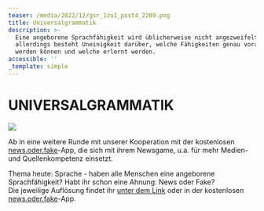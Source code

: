 ```yaml
---
teaser: /media/2022/12/gsr_1zu1_post4_2209.png
title: Universalgrammatik
description: >-
  Eine angeborene Sprachfähigkeit wird üblicherweise nicht angezweifelt,
  allerdings besteht Uneinigkeit darüber, welche Fähigkeiten genau vorausgesetzt
  werden können und welche erlernt werden.
accessible: ''
_template: simple
---
```


# UNIVERSALGRAMMATIK

![](/media/2022/12/gsr_1zu1_post4_2209.png)

Ab in eine weitere Runde mit unserer Kooperation mit der kostenlosen [news.oder.fake](https://www.facebook.com/newsoderfake?__cft__%5B0%5D=AZWdrdrDvONCWEvrKs4KkAkmS428e05o2gn__-pBQKRqNVfX97BQ1vZHshtM6WDpNvf8E3VzGLH31x0shbT7ZXuy_UXocLGx1W0a4Bp1Aq6o2L4LTMQ129fpbDhOBTtdA2rXzi3NhclNm1KxboBBoa8azBWs5Dw4scI_Z2aUGm5NRliNjrNiLCxWFKAPxsuD-5O8WBGygk0YPUCeyCKgBFv6&__tn__=-%5DK-R)-App, die sich mit ihrem Newsgame, u.a. für mehr Medien- und Quellenkompetenz einsetzt.

Thema heute: Sprache - haben alle Menschen eine angeborene Sprachfähigkeit? Habt ihr schon eine Ahnung: News oder Fake?  
Die jeweilige Auflösung findet ihr [unter dem Link](https://headline.newsoderfake.de/universalgrammatik-chomsky-5SQRxB?fbclid=IwAR0PWcWMrBLB-0uKyzIt-LHUwZV0q3Dcs2xjv-UUBhnL1Ux5ZslxFeagypk) oder in der kostenlosen [news.oder.fake](https://www.facebook.com/newsoderfake?__cft__%5B0%5D=AZWdrdrDvONCWEvrKs4KkAkmS428e05o2gn__-pBQKRqNVfX97BQ1vZHshtM6WDpNvf8E3VzGLH31x0shbT7ZXuy_UXocLGx1W0a4Bp1Aq6o2L4LTMQ129fpbDhOBTtdA2rXzi3NhclNm1KxboBBoa8azBWs5Dw4scI_Z2aUGm5NRliNjrNiLCxWFKAPxsuD-5O8WBGygk0YPUCeyCKgBFv6&__tn__=-%5DK-R)-App.
